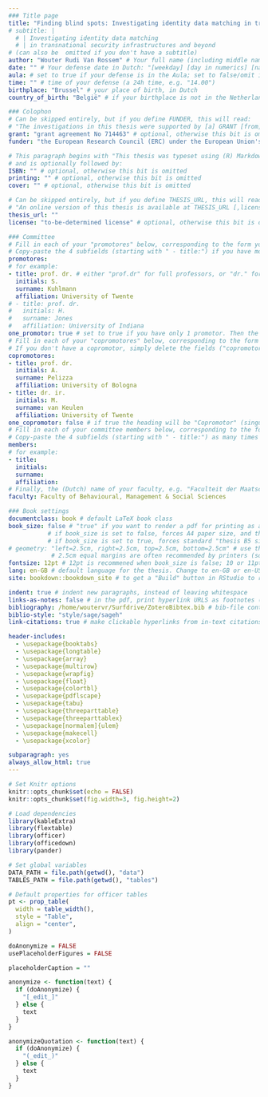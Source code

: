```yaml
--- 
### Title page
title: "Finding blind spots: Investigating identity data matching in transnational security infrastructures and beyond" # The main title of your thesis (not including possible subtitles)
# subtitle: |
  # | Investigating identity data matching  
  # | in transnational security infrastructures and beyond
# (can also be  omitted if you don't have a subtitle)
author: "Wouter Rudi Van Rossem" # Your full name (including middle names if applicable)
date: "" # Your defense date in Dutch: "[weekday] [day in numerics] [name of month] [year]"
aula: # set to true if your defense is in the Aula; set to false/omit if it is in the Agnietenkapel
time: "" # time of your defense (a 24h time, e.g. "14.00")
birthplace: "Brussel" # your place of birth, in Dutch
country_of_birth: "België" # if your birthplace is not in the Netherlands, fill in the country as well (in Dutch). Omit otherwise!

### Colophon 
# Can be skipped entirely, but if you define FUNDER, this will read: 
# "The investigations in this thesis were supported by [a] GRANT [from] FUNDER"
grant: "grant agreement No 714463" # optional, otherwise this bit is omitted
funder: "the European Research Council (ERC) under the European Union's Horizon 2020 research and innovation program"

# This paragraph begins with "This thesis was typeset using (R) Markdown, \LaTeX\ and the \verb+bookdown+ R-package"
# and is optionally followed by:
ISBN: "" # optional, otherwise this bit is omitted
printing: "" # optional, otherwise this bit is omitted
cover: "" # optional, otherwise this bit is omitted

# Can be skipped entirely, but if you define THESIS_URL, this will read: 
# "An online version of this thesis is available at THESIS_URL [,licensed under a LICENSE.]
thesis_url: ""
license: "to-be-determined license" # optional, otherwise this bit is omitted

### Committee
# Fill in each of your "promotores" below, corresponding to the form you submitted to the graduate school.
# Copy-paste the 4 subfields (starting with " - title:") if you have more than two, or delete one entry if you have only one promotor.
promotores: 
# for example:
- title: prof. dr. # either "prof.dr" for full professors, or "dr." for others
  initials: S.
  surname: Kuhlmann
  affiliation: University of Twente
# - title: prof. dr.
#   initials: H.
#   surname: Jones
#   affiliation: University of Indiana
one_promotor: true # set to true if you have only 1 promotor. Then the heading will be "Promotor" (singular), instead of "Promotores".
# Fill in each of your "copromotores" below, corresponding to the form you submitted to the graduate school.
# If you don't have a copromotor, simply delete the fields ("copromotores" and its 4 subfields)
copromotores:
- title: prof. dr. 
  initials: A.
  surname: Pelizza
  affiliation: University of Bologna 
- title: dr. ir.
  initials: M.
  surname: van Keulen
  affiliation: University of Twente 
one_copromotor: false # if true the heading will be "Copromotor" (singular), instead of "Copromotores" (assuming there is a copromotor)
# Fill in each of your committee members below, corresponding to the form you submitted to the graduate school.
# Copy-paste the 4 subfields (starting with " - title:") as many times as you have committee members.
members:
# for example: 
- title: 
  initials:
  surname: 
  affiliation: 
# Finally, the (Dutch) name of your faculty, e.g. "Faculteit der Maatschappij- en Gedragswetenschappen"
faculty: Faculty of Behavioural, Management & Social Sciences

### Book settings
documentclass: book # default LaTeX book class
book_size: false # "true" if you want to render a pdf for printing as a book; "false" if you want to print loose pages
           # if book_size is set to false, forces A4 paper size, and the "oneside" classoption
           # if book_size is set to true, forces standard "thesis B5 size" (170mm wide by 240mm high), and the "twoside" classoption
# geometry: "left=2.5cm, right=2.5cm, top=2.5cm, bottom=2.5cm" # use this if you want to change the margins
            # 2.5cm equal margins are often recommended by printers (so when book_size: true)
fontsize: 12pt # 12pt is recommened when book_size is false; 10 or 11pt is recommended when book_size is true
lang: en-GB # default language for the thesis. Change to en-GB or en-US if you want a specific flavor of English (or to nl for Dutch)
site: bookdown::bookdown_site # to get a "Build" button in RStudio to render the book

indent: true # indent new paragraphs, instead of leaving whitespace
links-as-notes: false # in the pdf, print hyperlink URLS as footnotes (as they can't be clicked on)
bibliography: /home/woutervr/Surfdrive/ZoteroBibtex.bib # bib-file containing bibliographic information on all works you want to cite
biblio-style: "style/sage/sageh"
link-citations: true # make clickable hyperlinks from in-text citations to bibliography at the end

header-includes:
  - \usepackage{booktabs}
  - \usepackage{longtable}
  - \usepackage{array}
  - \usepackage{multirow}
  - \usepackage{wrapfig}
  - \usepackage{float}
  - \usepackage{colortbl}
  - \usepackage{pdflscape}
  - \usepackage{tabu}
  - \usepackage{threeparttable}
  - \usepackage{threeparttablex}
  - \usepackage[normalem]{ulem}
  - \usepackage{makecell}
  - \usepackage{xcolor}

subparagraph: yes
always_allow_html: true
---
```


```r
# Set Knitr options
knitr::opts_chunk$set(echo = FALSE)
knitr::opts_chunk$set(fig.width=3, fig.height=2) 

# Load dependencies
library(kableExtra)
library(flextable)
library(officer)
library(officedown)
library(pander)

# Set global variables
DATA_PATH = file.path(getwd(), "data")
TABLES_PATH = file.path(getwd(), "tables")

# Default properties for officer tables
pt <- prop_table(
  width = table_width(),
  style = "Table",
  align = "center", 
)

doAnonymize = FALSE
usePlaceholderFigures = FALSE

placeholderCaption = ""

anonymize <- function(text) {
  if (doAnonymize) {
    "[_edit_]"
  } else {
    text
  }
}

anonymizeQuotation <- function(text) {
  if (doAnonymize) {
    "(_edit_)"
  } else {
    text
  }
}
```
